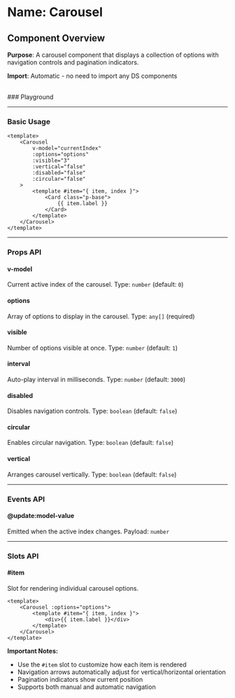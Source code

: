 
<Meta of={Carousel} />

# Name: Carousel
## Component Overview

**Purpose**: A carousel component that displays a collection of options with navigation controls and pagination indicators.

**Import**: Automatic - no need to import any DS components

<br />
### Playground

<Canvas of={Carousel.Primary} />
<Controls />

---

### Basic Usage

```vue
<template>
    <Carousel 
        v-model="currentIndex"
        :options="options"
        :visible="3"
        :vertical="false"
        :disabled="false"
        :circular="false"
    >
        <template #item="{ item, index }">
            <Card class="p-base">
                {{ item.label }}
            </Card>
        </template>
    </Carousel>
</template>
```

<Canvas sourceState="none" of={Carousel.Primary} />

---

### Props API

#### v-model
Current active index of the carousel. Type: `number` (default: `0`)

#### options
Array of options to display in the carousel. Type: `any[]` (required)

#### visible
Number of options visible at once. Type: `number` (default: `1`)

#### interval
Auto-play interval in milliseconds. Type: `number` (default: `3000`)

<Canvas sourceState="none" of={Carousel.Interval} />

#### disabled
Disables navigation controls. Type: `boolean` (default: `false`)

<Canvas sourceState="none" of={Carousel.Disabled} />

#### circular
Enables circular navigation. Type: `boolean` (default: `false`)

<Canvas sourceState="none" of={Carousel.Circular} />

#### vertical
Arranges carousel vertically. Type: `boolean` (default: `false`)

<Canvas sourceState="none" of={Carousel.Vertical} />

---

### Events API

#### @update:model-value
Emitted when the active index changes. Payload: `number`

---

### Slots API

#### #item
Slot for rendering individual carousel options.

```vue
<template>
    <Carousel :options="options">
        <template #item="{ item, index }">
            <div>{{ item.label }}</div>
        </template>
    </Carousel>
</template>
```

**Important Notes:**
- Use the `#item` slot to customize how each item is rendered
- Navigation arrows automatically adjust for vertical/horizontal orientation
- Pagination indicators show current position
- Supports both manual and automatic navigation